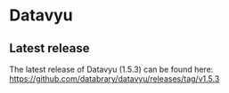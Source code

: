 # Datavyu

## Latest release {- #datavyu_software}

The latest release of Datavyu (1.5.3) can be found here: <https://github.com/databrary/datavyu/releases/tag/v1.5.3>